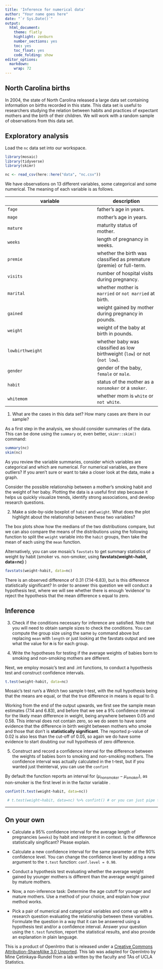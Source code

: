 ```yaml
---
title: 'Inference for numerical data'
author: "Your name goes here"
date: "`r Sys.Date()`"
output:
  html_document:
    theme: flatly
    highlight: zenburn
    number_sections: yes
    toc: yes
    toc_float: yes
    code_folding: show
editor_options: 
  markdown: 
    wrap: 72
---
```


## North Carolina births

In 2004, the state of North Carolina released a large data set
containing information on births recorded in this state. This data set
is useful to researchers studying the relation between habits and
practices of expectant mothers and the birth of their children. We will
work with a random sample of observations from this data set.

## Exploratory analysis

Load the `nc` data set into our workspace.

```r
library(mosaic)
library(tidyverse)
library(skimr)

nc <- read_csv(here::here("data", "nc.csv"))
```

We have observations on 13 different variables, some categorical and
some numerical. The meaning of each variable is as follows.

| variable         | description                                                                |
|------------------------------------------|------------------------------|
| `fage`           | father's age in years.                                                     |
| `mage`           | mother's age in years.                                                     |
| `mature`         | maturity status of mother.                                                 |
| `weeks`          | length of pregnancy in weeks.                                              |
| `premie`         | whether the birth was classified as premature (premie) or full-term.       |
| `visits`         | number of hospital visits during pregnancy.                                |
| `marital`        | whether mother is `married` or `not married` at birth.                     |
| `gained`         | weight gained by mother during pregnancy in pounds.                        |
| `weight`         | weight of the baby at birth in pounds.                                     |
| `lowbirthweight` | whether baby was classified as low birthweight (`low`) or not (`not low`). |
| `gender`         | gender of the baby, `female` or `male`.                                    |
| `habit`          | status of the mother as a `nonsmoker` or a `smoker`.                       |
| `whitemom`       | whether mom is `white` or `not white`.                                     |

1.  What are the cases in this data set? How many cases are there in our
    sample?

As a first step in the analysis, we should consider summaries of the
data. This can be done using the `summary` or, even better,
`skimr::skim()` command:

```r
summary(nc)
skim(nc)
```

As you review the variable summaries, consider which variables are
categorical and which are numerical. For numerical variables, are there
outliers? If you aren't sure or want to take a closer look at the data,
make a graph.

Consider the possible relationship between a mother's smoking habit and
the weight of her baby. Plotting the data is a useful first step because
it helps us quickly visualize trends, identify strong associations, and
develop research questions.

2.  Make a side-by-side boxplot of `habit` and `weight`. What does the
    plot highlight about the relationship between these two variables?

The box plots show how the medians of the two distributions compare, but
we can also compare the means of the distributions using the following
function to split the `weight` variable into the `habit` groups, then
take the mean of each using the `mean` function.

Alternatively, you can use mosaic's `favstats` to get summary statistics
of weight by habit (smoker vs. non-smoker, using
**favstats(weight\~habit, data=nc)** )

```r

favstats(weight~habit, data=nc)
```

There is an observed difference of 0.31 (7.14-6.83), but is this
difference statistically significant? In order to answer this question
we will conduct a hypothesis test, where we will see whether there is
enough 'evidence' to reject the hypothesis that the mean difference s
equal to zero.

## Inference

3.  Check if the conditions necessary for inference are satisfied. Note
    that you will need to obtain sample sizes to check the conditions.
    You can compute the group size using the same `by` command above but
    replacing `mean` with `length` or just looking at the favstats
    output and see what the value for **n** is for each group.

4.  Write the hypotheses for testing if the average weights of babies
    born to smoking and non-smoking mothers are different.

Next, we employ mosaic's \t-test and \conf.int functions, to conduct a
hypothesis test and construct confidence intervals.

```r
t.test(weight~habit, data=nc)

```

Mosaic's \t-test run's a Welch two sample t-test, with the null
hypothesis being that the means are equal, or that the true difference
in means is equal to 0.

Working from the end of the output upwards, we first see the sample mean
estimates (7.14 and 6.83), and before that we see a 9% confidence
interval for the likely mean difference in weight, being anywhere
between 0.05 and 0.58. This interval does not contain zero, so we do
seem to have some evidence that the difference in birth weight between
mothers who smoke and those that don't is **statistically significant**.
The reported p-value of 0.02 is also less than the cut-off of 0.05, so
again we do have some evidence to start doubting our null hypothesis of
zero difference.

5.  Construct and record a confidence interval for the difference
    between the weights of babies born to smoking and non-smoking
    mothers. The confidence interval was actually calculated in the
    t-test, but if you wanted just theinterval, you can use the
    `confint`

By default the function reports an interval for
($\mu_{nonsmoker} - \mu_{smoker}$), as non-smoker is the first level in
in the factor variable \habit.

```r
confint(t.test(weight~habit, data=nc))

 # t.test(weight~habit, data=nc) %>% confint() # or you can just pipe the t.test into confint()

```

------------------------------------------------------------------------

## On your own

-   Calculate a 95% confidence interval for the average length of
    pregnancies (`weeks`) by habit and interpret it in context. Is the
    difference statistically singificant? Please explain.

-   Calculate a new confidence interval for the same parameter at the
    90% confidence level. You can change the confidence level by adding
    a new argument to the `t.test` function: `conf.level = 0.90`.

-   Conduct a hypothesis test evaluating whether the average weight
    gained by younger mothers is different than the average weight
    gained by mature mothers.

-   Now, a non-inference task: Determine the age cutoff for younger and
    mature mothers. Use a method of your choice, and explain how your
    method works.

-   Pick a pair of numerical and categorical variables and come up with
    a research question evaluating the relationship between these
    variables. Formulate the question in a way that it can be answered
    using a hypothesis test and/or a confidence interval. Answer your
    question using the `t.test` function, report the statistical
    results, and also provide an explanation in plain language.

::: {#license}
This is a product of OpenIntro that is released under a [Creative
Commons Attribution-ShareAlike 3.0
Unported](http://creativecommons.org/licenses/by-sa/3.0). This lab was
adapted for OpenIntro by Mine Çetinkaya-Rundel from a lab written by the
faculty and TAs of UCLA Statistics.
:::
